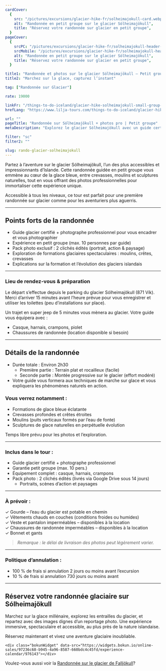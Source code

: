 ```yaml
---
cardCover:
  {
    src: "/pictures/excursions/glacier-hike-fr/solheimajokull-card.webp",
    alt: "Randonnée en petit groupe sur le glacier Sólheimajökull",
    title: "Réservez votre randonnée sur glacier en petit groupe",
  }
pageCover:
  {
    srcPC: "/pictures/excursions/glacier-hike-fr/solheimajokull-header-pc.webp",
    srcMobile: "/pictures/excursions/glacier-hike-fr/solheimajokull-header-mobile.webp",
    alt: "Randonnée en petit groupe sur le glacier Sólheimajökull",
    title: "Réservez votre randonnée sur glacier en petit groupe",
  }

title1: "Randonnée et photos sur le glacier Sólheimajökull – Petit groupe"
title2: "Marchez sur la glace, capturez l’instant"

tag: ["Randonnée sur Glacier"]

rate: 19000

linkFr: "/things-to-do-iceland/glacier-hike-solheimajokull-small-group-tour"
hrefLang: "https://www.lilja-tours.com/things-to-do-iceland/glacier-hike-solheimajokull-small-group-tour"

url: ""
pageTitle: "Randonnée sur Sólheimajökull + photos pro | Petit groupe"
metaDescription: "Explorez le glacier Sólheimajökull avec un guide certifié et repartez avec des photos pros. Glace bleue, crevasses, paysages à couper le souffle. Réservez !"

filter: "sc"
filter2: ""

slug: rando-glacier-solheimajokull
---
```


Partez à l’aventure sur le glacier Sólheimajökull, l’un des plus accessibles et impressionnants d’Islande. Cette randonnée guidée en petit groupe vous emmène au cœur de la glace bleue, entre crevasses, moulins et sculptures naturelles, tout en vous offrant des photos professionnelles pour immortaliser cette expérience unique.

Accessible à tous les niveaux, ce tour est parfait pour une première randonnée sur glacier comme pour les aventuriers plus aguerris.

---

## Points forts de la randonnée

- Guide glacier certifié + photographe professionnel pour vous encadrer et vous photographier
- Expérience en petit groupe (max. 10 personnes par guide)
- Pack photo exclusif : 2 clichés édités (portrait, action & paysage)
- Exploration de formations glaciaires spectaculaires : moulins, crêtes, crevasses
- Explications sur la formation et l’évolution des glaciers islandais

---

### Lieu de rendez-vous & préparation

Le départ s’effectue depuis le parking du glacier Sólheimajökull (871 Vík). Merci d’arriver 15 minutes avant l’heure prévue pour vous enregistrer et utiliser les toilettes (peu d’installations sur place).

Un trajet en super jeep de 5 minutes vous mènera au glacier. Votre guide vous équipera avec :

- Casque, harnais, crampons, piolet
- Chaussures de randonnée (location disponible si besoin)

---

## Détails de la randonnée

- Durée totale : Environ 2h30
  - Première partie : Terrain plat et rocailleux (facile)
  - Seconde partie : Montée progressive sur le glacier (effort modéré)
- Votre guide vous formera aux techniques de marche sur glace et vous expliquera les phénomènes naturels en action.

### Vous verrez notamment :

- Formations de glace bleue éclatante
- Crevasses profondes et crêtes étroites
- Moulins (puits verticaux formés par l’eau de fonte)
- Sculptures de glace naturelles en perpétuelle évolution

Temps libre prévu pour les photos et l’exploration.

---

### Inclus dans le tour :

- Guide glacier certifié + photographe professionnel
- Garantie petit groupe (max. 10 pers.)
- Équipement complet : casque, harnais, crampons
- Pack photo : 2 clichés édités (livrés via Google Drive sous 14 jours)
  - Portraits, scènes d’action et paysages

---

### À prévoir :

✓ Gourde – l’eau du glacier est potable en chemin  
✓ Vêtements chauds en couches (conditions froides ou humides)  
✓ Veste et pantalon imperméables – disponibles à la location  
✓ Chaussures de randonnée imperméables – disponibles à la location  
✓ Bonnet et gants

> _Remarque : le délai de livraison des photos peut légèrement varier._

---

### Politique d’annulation :

- 100 % de frais si annulation 2 jours ou moins avant l’excursion
- 10 % de frais si annulation 730 jours ou moins avant

---

## Réservez votre randonnée glaciaire sur Sólheimajökull

Marchez sur la glace millénaire, explorez les entrailles du glacier, et repartez avec des images dignes d’un reportage photo. Une expérience immersive, spectaculaire et accessible, au plus près de la nature islandaise.

Réservez maintenant et vivez une aventure glaciaire inoubliable.

<script
  type="text/javascript"
  src="https://widgets.bokun.io/assets/javascripts/apps/build/BokunWidgetsLoader.js?bookingChannelUUID=97236c68-b945-4a96-8587-660bdc4c45fd"
  async
></script>

    <div class="bokunWidget" data-src="https://widgets.bokun.io/online-sales/97236c68-b945-4a96-8587-660bdc4c45fd/experience-calendar/976143"></div>

Voulez-vous aussi voir la <a href="/fr/a-faire-en-islande/rando-glacier-falljokull-guide-francais/" title="Rando glacier sur Falljökull">Randonnée sur le glacier de Falljökull</a>?

